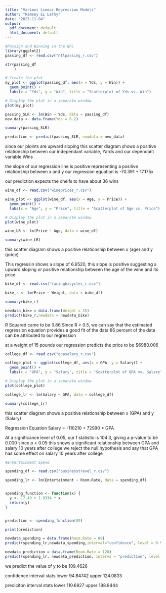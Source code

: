 ```yaml
---
title: "Various Linear Regression Models"
author: "Ramsey EL Lethy"
date: "2023-11-04"
output:
  pdf_document: default
  html_document: default
---
```

```r
#Passign and Winning in the NFL 
library(ggplot2)
passing_df <- read.csv("nflpassing_r.csv")

str(passing_df
    )

# Create the plot
my_plot <- ggplot(passing_df, aes(x = Yds, y = Win)) +
  geom_point() +
  labs(x = "Yds", y = "Win", title = "Scatterplot of Yds vs. Win")

# Display the plot in a separate window
plot(my_plot)

passing_SLR <- lm(Win ~ Yds, data = passing_df)
new_data <- data.frame(Yds = 6.2)

summary(passing_SLR)

prediction <- predict(passing_SLR, newdata = new_data)

```
since our ploints are upward sloping
this scatter diagram shows a positive relationship
between our independant variable, Yards and our 
dependant variable Wins

the slope of our regression line is positive 
representing a positive relationship between x and y 
our regression equation is -70.391 + 17.175x 

our prediction expects the cheifs to have about 36 wins 
```r
wine_df <- read.csv("wineprices_r.csv")

wine_plot <- ggplot(wine_df, aes(x = Age, y = Price)) +
  geom_point() +
  labs(x = "Age", y = "Price", title = "Scatterplot of Age vs. Price")

# Display the plot in a separate window
plot(wine_plot)

wine_LR <- lm(Price ~ Age, data = wine_df)

summary(wine_LR)


```
this scatter diagram 
shows a positive relationship
between x (age) and y (price)


This regressin shows a slope of 6.9520, 
this slope is positive
suggesting a upward sloping or positive relationship between 
the age of the wine and its price
```r

bike_df <- read.csv("racingbicycles_r.csv")

bike_r <- lm(Price ~ Weight, data = bike_df)

summary(bike_r)

newdata_bike = data.frame(Weight = 15)
predict(bike_r,newdata = newdata_bike)
```
R Squared came to be 0.86
Since R > 0.5, we can say that 
the estimated regression equation 
provides a good fit of the data 
86 percent of the data can be attributed to our regression 

at a weight of 15 pounds 
our regression predicts the price to be $6980.006

```r
college_df <- read.csv("gpasalary_r.csv")

college_plot <- ggplot(college_df, aes(x = GPA, y = Salary)) +
  geom_point() +
  labs(x = "GPA", y = "Salary", title = "Scatterplot of GPA vs. Salary")

# Display the plot in a separate window
plot(college_plot)

college_lr <- lm(Salary ~ GPA, data = college_df)

summary(college_lr)
```
this scatter diagram 
shows a positive relationship
between x (GPA) and y (Salary)

Regression Equation Salary = -110210 + 72990 * GPA

At a significance level of 0.05, our f statistic 
is 104.3, giving a p-value to be 0.000
since p < 0.05 this shows a significant relationship between
GPA and salary 10 years after college
we reject the null hypothesis and say that 
GPA has some effect on salary 10 years after college 



```r
#Entertainment Spend 

spending_df <- read.csv("businesstravel_r.csv")

spending_lr <- lm(Entertainment ~ Room.Rate, data = spending_df)


spending_function <- function(x) {
  y <- 17.49 + 1.0334 * x 
  return(y)
}


prediction <- spending_function(89)

print(prediction)

newdata_spending = data.frame(Room.Rate = 89)
predict(spending_lr,newdata_spending,interval="confidence", level = 0.95)

newdata_prediction = data.frame(Room.Rate = 128)
predict(spending_lr, newdata_prediction, interva = "prediction", level = 0.95 )

```
we predict the value of y to be 109.4626

confidence interval stats lower 94.84742  upper 124.0833

prediciton interval stats lower 110.6927 upper 188.8444
